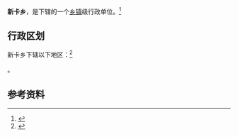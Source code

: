 {{中国乡级行政区|54/21/26/203/000}}

'''新卡乡'''，是{{PRC admin/fullname|54/21/26/203/000|3}}下辖的一个[[乡镇|乡镇]]级行政单位。<ref>{{PRC admin/ref sgc|{{PRC admin/parent|54/21/26/203/000}}}}</ref>

== 行政区划 ==

新卡乡下辖以下地区：<ref>{{PRC admin/ref sgc|54/21/26/203/000}}</ref>

{{PRC admin/children|54/21/26/203/000}}。

== 参考资料 ==

{{reflist}}

{{行政区划小作品}}
{{PRC admin/navcat|54/21/26/203/000}}